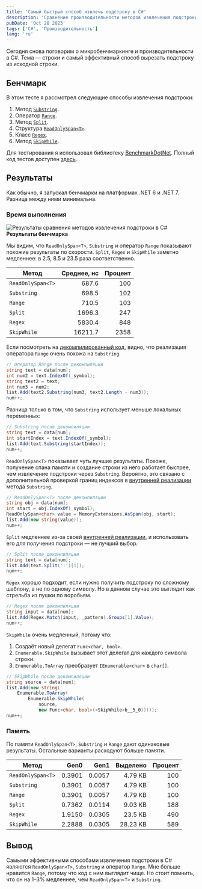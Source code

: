```yaml
---
title: 'Самый быстрый способ извлечь подстроку в C#'
description: 'Сравнение производительности методов извлечения подстроки в C#'
pubDate: 'Oct 28 2023'
tags: ['C#', 'Производительность']
lang: 'ru'
---
```



Сегодня снова поговорим о микробенчмаркинге и производительности в C#. Тема — строки и самый эффективный способ вырезать подстроку из исходной строки.

## Бенчмарк

В этом тесте я рассмотрел следующие способы извлечения подстроки:

1. Метод [`Substring`](https://learn.microsoft.com/en-us/dotnet/api/system.string.substring).
2. Оператор [`Range`](https://learn.microsoft.com/en-us/dotnet/csharp/tutorials/ranges-indexes).
3. Метод [`Split`](https://learn.microsoft.com/en-us/dotnet/csharp/how-to/parse-strings-using-split).
4. Структура [`ReadOnlySpan<T>`](https://learn.microsoft.com/en-us/dotnet/api/system.readonlyspan-1).
5. Класс [`Regex`](https://learn.microsoft.com/en-us/dotnet/api/system.text.regularexpressions.regex).
6. Метод [`SkipWhile`](https://learn.microsoft.com/en-us/dotnet/api/system.linq.enumerable.skipwhile).

Для тестирования я использовал библиотеку [BenchmarkDotNet](https://github.com/dotnet/BenchmarkDotNet). Полный код тестов доступен [здесь](https://gitlab.com/alexeyfv/substring-benchmark).

## Результаты

Как обычно, я запускал бенчмарки на платформах .NET 6 и .NET 7. Разница между ними минимальна.

### Время выполнения

<Image
  src={results}
  alt="Результаты сравнения методов извлечения подстроки в C#"
/>
<strong style="text-align: center;">
Результаты бенчмарка
</strong>

Мы видим, что `ReadOnlySpan<T>`, `Substring` и оператор `Range` показывают похожие результаты по скорости. `Split`, `Regex` и `SkipWhile` заметно медленнее: в 2.5, 8.5 и 23.5 раза соответственно.

| Метод             | Среднее, нс | Процент |
| ----------------- | ----------: | ------: |
| `ReadOnlySpan<T>` |       687.6 |     100 |
| `Substring`       |       698.5 |     102 |
| `Range`           |       710.5 |     103 |
| `Split`           |      1696.3 |     247 |
| `Regex`           |      5830.4 |     848 |
| `SkipWhile`       |     16211.7 |    2358 |

Если посмотреть на [декомпилированный код](https://sharplab.io/#gist:3b742eef5a5606d724dbeeaed47fc093), видно, что реализация оператора `Range` очень похожа на `Substring`.

```csharp
// Оператор Range после декомпиляции
string text = data[num];
int num2 = text.IndexOf(_symbol);
string text2 = text;
int num3 = num2;
list.Add(text2.Substring(num3, text2.Length - num3));
num++;
```

Разница только в том, что `Substring` использует меньше локальных переменных:

```csharp
// Substring после декомпиляции
string text = data[num];
int startIndex = text.IndexOf(_symbol);
list.Add(text.Substring(startIndex));
num++;
```

`ReadOnlySpan<T>` показывает чуть лучшие результаты. Похоже, получение спана памяти и создание строки из него работает быстрее, чем извлечение подстроки через `Substring`. Вероятно, это связано с дополнительной проверкой границ индексов в [внутренней реализации](https://github.com/dotnet/runtime/blob/main/src/libraries/System.Private.CoreLib/src/System/String.Manipulation.cs#L2091) метода `Substring`.

```csharp
// ReadOnlySpan<T> после декомпиляции
string obj = data[num];
int start = obj.IndexOf(_symbol);
ReadOnlySpan<char> value = MemoryExtensions.AsSpan(obj, start);
list.Add(new string(value));
num++;
```

`Split` медленнее из-за своей [внутренней реализации](https://github.com/dotnet/runtime/blob/main/src/libraries/System.Private.CoreLib/src/System/String.Manipulation.cs#L1625), и использовать его для получения подстроки — не лучший выбор.

```csharp
// Split после декомпиляции
string text = data[num];
list.Add(text.Split(':')[1]);
num++;
```

`Regex` хорошо подходит, если нужно получить подстроку по сложному шаблону, а не по одному символу. Но в данном случае это выглядит как стрельба из пушки по воробьям.

```csharp
// Regex после декомпиляции
string input = data[num];
list.Add(Regex.Match(input, _pattern).Groups[1].Value);
num++;
```

`SkipWhile` очень медленный, потому что:

1. Создаёт новый делегат `Func<char, bool>`.
2. `Enumerable.SkipWhile` вызывает этот делегат для каждого символа строки.
3. `Enumerable.ToArray` преобразует `IEnumerable<char>` в `char[]`.

```csharp
// SkipWhile после декомпиляции
string source = data[num];
list.Add(new string(
    Enumerable.ToArray(
        Enumerable.SkipWhile(
            source,
            new Func<char, bool>(<SkipWhile>b__5_0)))));
num++;
```

### Память

По памяти `ReadOnlySpan<T>`, `Substring` и `Range` дают одинаковые результаты. Остальные варианты расходуют больше памяти.

| Метод             |   Gen0 |   Gen1 | Выделено | Процент |
| ----------------- | -----: | -----: | -------: | ------: |
| `ReadOnlySpan<T>` | 0.3901 | 0.0057 |   4.79 KB |    100 |
| `Substring`       | 0.3901 | 0.0057 |   4.79 KB |    100 |
| `Range`           | 0.3901 | 0.0057 |   4.79 KB |    100 |
| `Split`           | 0.7362 | 0.0114 |   9.03 KB |    188 |
| `Regex`           | 1.9150 | 0.0305 |  23.5 KB  |    490 |
| `SkipWhile`       | 2.2888 | 0.0305 |  28.23 KB |    589 |

## Вывод

Самыми эффективными способами извлечения подстроки в C# являются `ReadOnlySpan<T>`, `Substring` и оператор `Range`. Мне больше нравится `Range`, потому что код с ним выглядит чище. Но стоит помнить, что он на 1–3% медленнее, чем `ReadOnlySpan<T>` и `Substring`.
